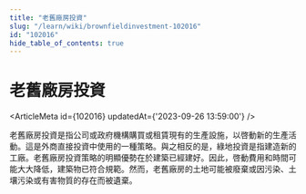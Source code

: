 ```yaml
---
title: "老舊廠房投資"
slug: "/learn/wiki/brownfieldinvestment-102016"
id: "102016"
hide_table_of_contents: true
---
```



# 老舊廠房投資

<ArticleMeta id={102016} updatedAt={'2023-09-26 13:59:00'} />
<div className='border-solid border-b border-t-0 my-4 border-[var(--ifm-color-gray-300)]' />

老舊廠房投資是指公司或政府機構購買或租賃現有的生產設施，以啓動新的生產活動。這是外商直接投資中使用的一種策略。與之相反的是，綠地投資是指建造新的工廠。老舊廠房投資策略的明顯優勢在於建築已經建好。因此，啓動費用和時間可能大大降低，建築物已符合規範。然而，老舊廠房的土地可能被廢棄或因污染、土壤污染或有害物質的存在而被遺棄。
